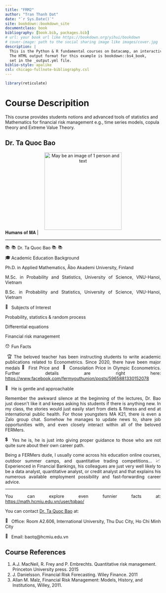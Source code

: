 ```yaml
--- 
title: "FRM2"
author: "Tran Thanh Dat"
date: "`r Sys.Date()`"
site: bookdown::bookdown_site
documentclass: book
bibliography: [book.bib, packages.bib]
# url: your book url like https://bookdown.org/yihui/bookdown
# cover-image: path to the social sharing image like images/cover.jpg
description: |
  This is the Python & R fundamental courses on Datacamp, an interactive learning platform.
  The HTML output format for this example is bookdown::bs4_book,
  set in the _output.yml file.
biblio-style: apalike
csl: chicago-fullnote-bibliography.csl
---
```



```r
library(reticulate)
```

# Course Descripition {.unnumbered}

This course provides students notions and advanced tools of statistics
and Mathematics for financial risk management e.g., time series
models, copula theory and Extreme Value Theory.

## Dr. Ta Quoc Bao {.unnumbered}

<center>
<img height="250" width="250" alt="May be an image of 1 person and text" class="i09qtzwb n7fi1qx3 datstx6m pmk7jnqg j9ispegn kr520xx4 k4urcfbm bixrwtb6" referrerpolicy="origin-when-cross-origin" src="https://raw.githubusercontent.com/ThanhDatIU/frisk2/main/ttqb.png">
</center>


<div dir="auto" style="text-align: justify;">| 𝐇𝐮𝐦𝐚𝐧𝐬 𝐨𝐟 𝐌𝐀 |
</div>
<div dir="auto" style="text-align: justify;">_____________________________________________
</div>
<div dir="auto" style="text-align: justify;">
<span class="pq6dq46d tbxw36s4 knj5qynh kvgmc6g5 ditlmg2l oygrvhab nvdbi5me sf5mxxl7 gl3lb2sf hhz5lgdu">
<img height="16" width="16" alt="📚" referrerpolicy="origin-when-cross-origin" src="https://static.xx.fbcdn.net/images/emoji.php/v9/te8/2/16/1f4da.png">
</span>
<span class="pq6dq46d tbxw36s4 knj5qynh kvgmc6g5 ditlmg2l oygrvhab nvdbi5me sf5mxxl7 gl3lb2sf hhz5lgdu">
<img height="16" width="16" alt="📚" referrerpolicy="origin-when-cross-origin" src="https://static.xx.fbcdn.net/images/emoji.php/v9/te8/2/16/1f4da.png">
</span> Dr. Ta Quoc Bao
<span class="pq6dq46d tbxw36s4 knj5qynh kvgmc6g5 ditlmg2l oygrvhab nvdbi5me sf5mxxl7 gl3lb2sf hhz5lgdu">
<img height="16" width="16" alt="📚" referrerpolicy="origin-when-cross-origin" src="https://static.xx.fbcdn.net/images/emoji.php/v9/te8/2/16/1f4da.png">
</span>
<span class="pq6dq46d tbxw36s4 knj5qynh kvgmc6g5 ditlmg2l oygrvhab nvdbi5me sf5mxxl7 gl3lb2sf hhz5lgdu">
<img height="16" width="16" alt="📚" referrerpolicy="origin-when-cross-origin" src="https://static.xx.fbcdn.net/images/emoji.php/v9/te8/2/16/1f4da.png">
</span>
</div>
<div dir="auto" style="text-align: justify;">
<span class="pq6dq46d tbxw36s4 knj5qynh kvgmc6g5 ditlmg2l oygrvhab nvdbi5me sf5mxxl7 gl3lb2sf hhz5lgdu">
<img height="16" width="16" alt="🎓" referrerpolicy="origin-when-cross-origin" src="https://static.xx.fbcdn.net/images/emoji.php/v9/tc4/2/16/1f393.png">
</span> Academic Education Background
</div>
<div dir="auto" style="text-align: justify;">Ph.D. in Applied Mathematics, Åbo Akademi University, Finland
</div>
<div dir="auto" style="text-align: justify;">M.Sc. in Probability and Statistics, University of Science, VNU-Hanoi, Vietnam
</div>
<div dir="auto" style="text-align: justify;">B.Sc. in Probability and Statistics,  University of Science, VNU-Hanoi, Vietnam
</div>
<div dir="auto" style="text-align: justify;">
<span class="pq6dq46d tbxw36s4 knj5qynh kvgmc6g5 ditlmg2l oygrvhab nvdbi5me sf5mxxl7 gl3lb2sf hhz5lgdu">
<img height="16" width="16" alt="🏫" referrerpolicy="origin-when-cross-origin" src="https://static.xx.fbcdn.net/images/emoji.php/v9/tc7/2/16/1f3eb.png">
</span> Subjects of Interest
</div>
<div dir="auto" style="text-align: justify;">Probability, statistics &amp; random process
</div>
<div dir="auto" style="text-align: justify;">Differential equations
</div>
<div dir="auto" style="text-align: justify;">Financial risk management
</div>
<div dir="auto" style="text-align: justify;"><span class="pq6dq46d tbxw36s4 knj5qynh kvgmc6g5 ditlmg2l oygrvhab nvdbi5me sf5mxxl7 gl3lb2sf hhz5lgdu">
<img height="16" width="16" alt="😯" referrerpolicy="origin-when-cross-origin" src="https://static.xx.fbcdn.net/images/emoji.php/v9/te1/2/16/1f62f.png">
</span>Fun Facts
</div>
<div dir="auto" style="text-align: justify;">️️
<span class="pq6dq46d tbxw36s4 knj5qynh kvgmc6g5 ditlmg2l oygrvhab nvdbi5me sf5mxxl7 gl3lb2sf hhz5lgdu">
<img height="16" width="16" alt="🏆" referrerpolicy="origin-when-cross-origin" src="https://static.xx.fbcdn.net/images/emoji.php/v9/t5d/2/16/1f3c6.png">
</span>The beloved teacher has been instructing students to write academic publications related to Econometrics.
Since 2020, there have been major medals
<span class="pq6dq46d tbxw36s4 knj5qynh kvgmc6g5 ditlmg2l oygrvhab nvdbi5me sf5mxxl7 gl3lb2sf hhz5lgdu">
<img height="16" width="16" alt="🥇" referrerpolicy="origin-when-cross-origin" src="https://static.xx.fbcdn.net/images/emoji.php/v9/t33/2/16/1f947.png">
</span>First Price and ️
<span class="pq6dq46d tbxw36s4 knj5qynh kvgmc6g5 ditlmg2l oygrvhab nvdbi5me sf5mxxl7 gl3lb2sf hhz5lgdu">
<img height="16" width="16" alt="🥉" referrerpolicy="origin-when-cross-origin" src="https://static.xx.fbcdn.net/images/emoji.php/v9/t35/2/16/1f949.png">
</span>Consolation Price in Olympic Econometrics. 
Further details are right here:
<span>
<a class="oajrlxb2 g5ia77u1 qu0x051f esr5mh6w e9989ue4 r7d6kgcz rq0escxv nhd2j8a9 nc684nl6 p7hjln8o kvgmc6g5 cxmmr5t8 oygrvhab hcukyx3x jb3vyjys rz4wbd8a qt6c0cv9 a8nywdso i1ao9s8h esuyzwwr f1sip0of lzcic4wl gpro0wi8 oo9gr5id lrazzd5p" href="https://www.facebook.com/fermyouthunion/posts/5965881330152078?__cft__[0]=AZWcX4ommMdc2Kfs3toou1n98i-YUUd_zjLRL9T7pamlI93pr40EkaNX68mNjJvMFOrgzhVavOfiJqN6xh5wxyJwg3vYtlGQcJ3kHgEY1wvJt7D8n19hv8jyZnRRLKOmHIIAiWvWytElsYecds310chT&amp;__tn__=-UK-R" role="link" tabindex="0">https://www.facebook.com/fermyouthunion/posts/5965881330152078
</a>
</span>
</div>
<div dir="auto" style="text-align: justify;">
<span class="pq6dq46d tbxw36s4 knj5qynh kvgmc6g5 ditlmg2l oygrvhab nvdbi5me sf5mxxl7 gl3lb2sf hhz5lgdu">
<img height="16" width="16" alt="💝" referrerpolicy="origin-when-cross-origin" src="https://static.xx.fbcdn.net/images/emoji.php/v9/tb6/2/16/1f49d.png">
</span>He is gentle and approachable
</div>
<div dir="auto" style="text-align: justify;">Remember the awkward silence at the beginning of the lectures, Dr. Bao just doesn&#39;t like it and keeps asking his students if there is anything new. In my class, the stories would just easily start from diets & fitness and end at international public health.
For those youngsters MA K21, there is even a Zalo group chat. Somehow he manages to update news to, share job opportunities with, and even closely interact within all of the beloved FERMers.
</div>
<div dir="auto" style="text-align: justify;">
<span class="pq6dq46d tbxw36s4 knj5qynh kvgmc6g5 ditlmg2l oygrvhab nvdbi5me sf5mxxl7 gl3lb2sf hhz5lgdu">
<img height="16" width="16" alt="💲" referrerpolicy="origin-when-cross-origin" src="https://static.xx.fbcdn.net/images/emoji.php/v9/tfb/2/16/1f4b2.png">
</span>Yes he is, he is just into giving proper guidance to those who are not quite sure about their own career path.
</div>
<div dir="auto" style="text-align: justify;">Being a FERMers dude, I usually come across his education online courses, outdoor summer camps, and quantitative trading competitions...
<span class="pq6dq46d tbxw36s4 knj5qynh kvgmc6g5 ditlmg2l oygrvhab nvdbi5me sf5mxxl7 gl3lb2sf hhz5lgdu">
<img height="16" width="16" alt="📈" referrerpolicy="origin-when-cross-origin" src="https://static.xx.fbcdn.net/images/emoji.php/v9/ta0/2/16/1f4c8.png">
</span>Experienced in Financial Bankings, his colleagues are just very well likely to be a data analyst, quantitative analyst, or credit analyst and that explains his numerous available employment possibility and fast-forwarding career advice.
</div>
<div dir="auto" style="text-align: justify;">_____________________________________________
</div>
<div dir="auto" style="text-align: justify;">You can explore even funnier facts at:
<span>
<a class="oajrlxb2 g5ia77u1 qu0x051f esr5mh6w e9989ue4 r7d6kgcz rq0escxv nhd2j8a9 nc684nl6 p7hjln8o kvgmc6g5 cxmmr5t8 oygrvhab hcukyx3x jb3vyjys rz4wbd8a qt6c0cv9 a8nywdso i1ao9s8h esuyzwwr f1sip0of lzcic4wl gpro0wi8 py34i1dx" href="https://math.hcmiu.edu.vn/user/tqbao/?fbclid=IwAR1D1E06e1EqUZcgDbhetnD0MMR0h0haX4jUt3nOnmdAwJtdNF9ytconlUI" rel="nofollow noopener" role="link" tabindex="0" target="_blank">https://math.hcmiu.edu.vn/user/tqbao/
</a>
</span>
</div>
<div dir="auto" style="text-align: justify;">You can contact <a href="https://www.facebook.com/taquoc.bao" target="_blank">Dr. Ta Quoc Bao</a> at:
</div>
<div dir="auto" style="text-align: justify;">
<span class="pq6dq46d tbxw36s4 knj5qynh kvgmc6g5 ditlmg2l oygrvhab nvdbi5me sf5mxxl7 gl3lb2sf hhz5lgdu">
<img height="16" width="16" alt="📌" referrerpolicy="origin-when-cross-origin" src="https://static.xx.fbcdn.net/images/emoji.php/v9/t4b/2/16/1f4cc.png">
</span> Office: Room A2.606, International University, Thu Duc City, Ho Chi Minh City
</div>
<div dir="auto" style="text-align: justify;">
<span class="pq6dq46d tbxw36s4 knj5qynh kvgmc6g5 ditlmg2l oygrvhab nvdbi5me sf5mxxl7 gl3lb2sf hhz5lgdu">
<img height="16" width="16" alt="📌" referrerpolicy="origin-when-cross-origin" src="https://static.xx.fbcdn.net/images/emoji.php/v9/t4b/2/16/1f4cc.png">
</span> Email: baotq\@hcmiu.edu.vn
</div>

## Course References {.unnumbered}

1. A.J. MacNeil, R. Frey and P. Embrechts. Quantitative risk
management. Princeton University press. 2015
2. J. Danielsson. Financial Risk Forecasting. Wiley Finance. 2011
3. Allan M. Malz, Financial Risk Management: Models, History, and
Institutions, Willey, 2011.

